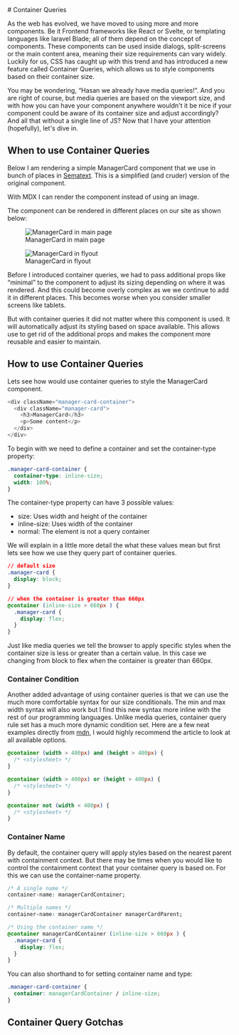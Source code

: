 

<article>
# Container Queries

As the web has evolved, we have moved to using more and more components. Be it
Frontend frameworks like React or Svelte, or templating languages like laravel Blade; all of them
depend on the concept of components. These components can be used inside dialogs, split-screens or
the main content area, meaning their size requirements can vary widely. Luckily for us, CSS has
caught up with this trend and has introduced a new feature called Container Queries, which allows
us to style components based on their container size.

You may be wondering, “Hasan we already have media queries!”. And you are right of course, but
media queries are based on the viewport size, and with how you can have your component anywhere
wouldn't it be nice if your component could be aware of its container size and adjust accordingly?
And all that without a single line of JS? Now that I have your attention (hopefully), let's dive in.

## When to use Container Queries

Below I am rendering a simple ManagerCard component that we use in bunch of places in [Sematext](https://sematext.com/).
This is a simplified (and cruder) version of the original component.

<ManagerCard />
<figcaption>
  With MDX I can render the component instead of using an image.
</figcaption>

The component can be rendered in different places on our site as shown below:

<figure>
  <Image src={inMainPageImage} alt="ManagerCard in main page" />
  <figcaption>ManagerCard in main page</figcaption>
</figure>
<figure>
  <Image src={inFlyoutImage} alt="ManagerCard in flyout" />
  <figcaption>ManagerCard in flyout</figcaption>
</figure>

Before I introduced container queries, we had to pass additional props like “minimal” to the
component to adjust its sizing depending on where it was rendered. And this could become overly
complex as we we continue to add it in different places. This becomes worse when you consider smaller
screens like tablets.

But with container queries it did not matter where this component is used. It will automatically adjust
its styling based on space available. This allows use to get rid of the additional props and makes the
component more reusable and easier to maintain.

## How to use Container Queries

Lets see how would use container queries to style the ManagerCard component.

```js
<div className="manager-card-container">
  <div className="manager-card">
    <h3>ManagerCard</h3>
    <p>Some content</p>
  </div>
</div>
```

To begin with we need to define a container and set the container-type property:

```css
.manager-card-container {
  container-type: inline-size;
  width: 100%;
}
```

The container-type property can have 3 possible values:

- size: Uses width and height of the container
- inline-size: Uses width of the container
- normal: The element is not a query container

We will explain in a little more detail the what these values mean but first lets see
how we use they query part of container queries.

```css
// default size
.manager-card {
  display: block;
}

// when the container is greater than 660px
@container (inline-size > 660px ) {
  .manager-card {
    display: flex;
  }
}
```

Just like media queries we tell the browser to apply specific styles when the container size is
less or greater than a certain value. In this case we changing from block to flex when the container
is greater than 660px.

### Container Condition

Another added advantage of using container queries is that we can use the much more comfortable syntax
for our size conditionals. The min and max width syntax will also work but I find this new syntax more
inline with the rest of our programming languages. Unlike media queries, container query rule set has
a much more dynamic condition set. Here are a few neat examples directly from
[mdn](https://developer.mozilla.org/en-US/docs/Web/CSS/@container), I would highly recommend the article
to look at all available options.

```css
@container (width > 400px) and (height > 400px) {
  /* <stylesheet> */
}

@container (width > 400px) or (height > 400px) {
  /* <stylesheet> */
}

@container not (width < 400px) {
  /* <stylesheet> */
}
```

### Container Name

By default, the container query will apply styles based on the nearest parent with containment context.
But there may be times when you would like to control the containment context that your container query
is based on. For this we can use the container-name property.

```css
/* A single name */
container-name: managerCardContainer;

/* Multiple names */
container-name: managerCardContainer managerCardParent;

/* Using the container name */
@container managerCardContainer (inline-size > 660px ) {
  .manager-card {
    display: flex;
  }
}
```

You can also shorthand to for setting container name and type:

```css
.manager-card-container {
  container: managerCardContainer / inline-size;
}
```

## Container Query Gotchas

</article>
